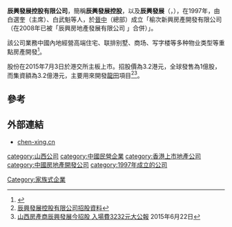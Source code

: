 '''辰興發展控股有限公司'''，簡稱'''辰興發展控股'''，以及'''辰興發展'''（'''{{lang-en|Chen Xing Development Holdings Limited}}'''，{{hkex|2286}}），在1997年，由白選奎（主席）、白武魁等人，於[[晉中|晉中]]（總部）成立「榆次新興房產開發有限公司（在2008年已被「辰興房地產發展有限公司 」合併）」。

該公司業務中國內地經營高端住宅、联排别墅、商场、写字楼等多种物业类型等重點房產開發<ref>{{Cite web |url=http://www.chen-xing.cn/comcontent_detail/columnsId%3D40%26FrontColumns_navigation01-1418868236486FirstColumnId%3D2%26FrontColumns_navigation01-1418868236486SecondColumnId%3D40%26%26FrontColumns_navigation01-1418868236486FirstColumnId%3D2%26%26i%3D2%26comContentId%3D2.html |title=辰興發展控股有限公司簡介 |access-date=2019-12-14 |archive-url=https://web.archive.org/web/20190827003912/http://www.chen-xing.cn/comcontent_detail/columnsId%3D40%26FrontColumns_navigation01-1418868236486FirstColumnId%3D2%26FrontColumns_navigation01-1418868236486SecondColumnId%3D40%26%26FrontColumns_navigation01-1418868236486FirstColumnId%3D2%26%26i%3D2%26comContentId%3D2.html |archive-date=2019-08-27 |dead-url=yes }}</ref>。

股份在2015年7月3日於港交所主板上市。招股價為3.2港元，全球發售為1億股，而集資額為3.2億港元，主要用來開發[[龍田|龍田]]項目<ref>[http://www.hkexnews.hk/listedco/listconews/SEHK/2015/0622/LTN20150622032_C.pdf 辰興發展控股有限公司招股資料]</ref><ref>[http://finance.takungpao.com.hk/hkstock/gsyw/2015-06/3030077.html 山西房產商辰興發展今招股 入場費3232元][[大公報|大公報]] 2015年6月22日</ref>。

==參考==
{{reflist}}

==外部連結==
*[https://web.archive.org/web/20150716061903/http://www.chen-xing.cn/ chen-xing.cn]

[[category:山西公司|category:山西公司]]
[[category:中國民營企業|category:中國民營企業]]
[[category:香港上市地產公司|category:香港上市地產公司]]
[[category:中國房地產開發公司|category:中國房地產開發公司]]
[[category:1997年成立的公司|category:1997年成立的公司]]
[[Category:家族式企業|Category:家族式企業]]